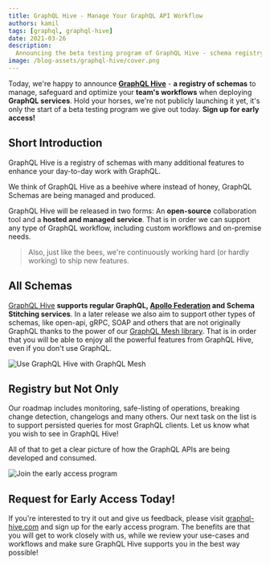 ```yaml
---
title: GraphQL Hive - Manage Your GraphQL API Workflow
authors: kamil
tags: [graphql, graphql-hive]
date: 2021-03-26
description:
  Announcing the beta testing program of GraphQL Hive - schema registry for any GraphQL workflow.
image: /blog-assets/graphql-hive/cover.png
---
```


Today, we're happy to announce
[**GraphQL Hive**](https://graphql-hive.com/?utm_source=blog&utm_medium=link&utm_campaign=blog_hive) -
**a registry of schemas** to manage, safeguard and optimize your **team's workflows** when deploying
**GraphQL services**. Hold your horses, we're not publicly launching it yet, it's only the start of
a beta testing program we give out today. **Sign up for early access!**

## Short Introduction

GraphQL Hive is a registry of schemas with many additional features to enhance your day-to-day work
with GraphQL.

We think of GraphQL Hive as a beehive where instead of honey, GraphQL Schemas are being managed and
produced.

GraphQL Hive will be released in two forms: An **open-source** collaboration tool and a **hosted and
managed service**. That is in order we can support any type of GraphQL workflow, including custom
workflows and on-premise needs.

> Also, just like the bees, we're continuously working hard (or hardly working) to ship new
> features.

## All Schemas

[GraphQL Hive](https://the-guild.dev/graphql/hive) **supports regular GraphQL,
[Apollo Federation](https://the-guild.dev/graphql/hive/federation) and Schema Stitching services**.
In a later release we also aim to support other types of schemas, like open-api, gRPC, SOAP and
others that are not originally GraphQL thanks to the power of our
[GraphQL Mesh library](https://graphql-mesh.com). That is in order that you will be able to enjoy
all the powerful features from GraphQL Hive, even if you don't use GraphQL.

![Use GraphQL Hive with GraphQL Mesh](https://og-image-guild.vercel.app/**Beyond**%20GraphQL.png?theme=light&md=1&fontSize=100px&images=https://graphql-mesh.com/img/mesh-text-logo.svg&images=https%3A%2F%2Fgraphql-hive.com%2Flogo.svg&widths=auto&widths=380)

## Registry but Not Only

Our roadmap includes monitoring, safe-listing of operations, breaking change detection, changelogs
and many others. Our next task on the list is to support persisted queries for most GraphQL clients.
Let us know what you wish to see in GraphQL Hive!

All of that to get a clear picture of how the GraphQL APIs are being developed and consumed.

![Join the early access program](https://og-image-guild.vercel.app/**Join**%20the%20early%20access%20program.png?theme=light&md=1&fontSize=100px&images=https%3A%2F%2Fthe-guild.dev%2Fstatic%2Flogo.svg&images=https%3A%2F%2Fgraphql-hive.com%2Flogo.svg)

## Request for Early Access Today!

If you're interested to try it out and give us feedback, please visit
[graphql-hive.com](https://graphql-hive.com/?utm_source=blog&utm_medium=link&utm_campaign=blog_hive)
and sign up for the early access program. The benefits are that you will get to work closely with
us, while we review your use-cases and workflows and make sure GraphQL Hive supports you in the best
way possible!
